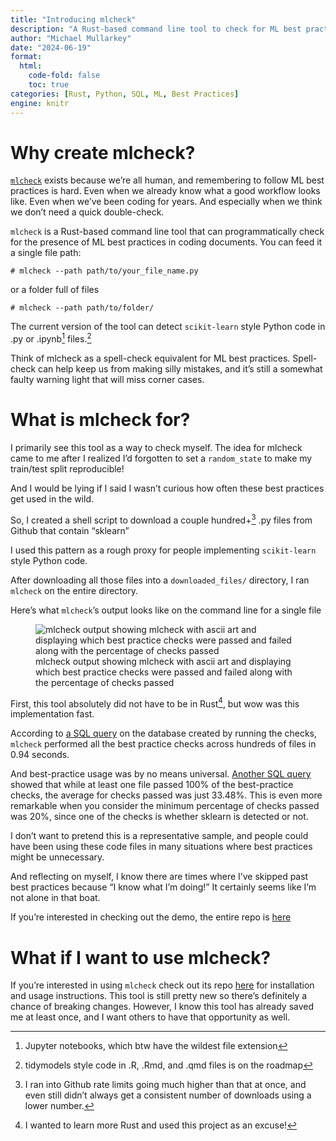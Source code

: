 ```yaml
---
title: "Introducing mlcheck"
description: "A Rust-based command line tool to check for ML best practices"
author: "Michael Mullarkey"
date: "2024-06-19"
format: 
  html:
    code-fold: false
    toc: true
categories: [Rust, Python, SQL, ML, Best Practices]
engine: knitr
---
```


# Why create mlcheck?

[`mlcheck`](https://github.com/mcmullarkey/mlcheck){target="_blank"} exists because we're all human, and remembering to follow ML best practices is hard. Even when we already know what a good workflow looks like. Even when we've been coding for years. And especially when we think we don't need a quick double-check.

`mlcheck` is a Rust-based command line tool that can programmatically check for the presence of ML best practices in coding documents. You can feed it a single file path:

```shell

# mlcheck --path path/to/your_file_name.py

```

or a folder full of files

```shell

# mlcheck --path path/to/folder/

```

The current version of the tool can detect `scikit-learn` style Python code in .py or .ipynb[^1] files.[^2]

Think of mlcheck as a spell-check equivalent for ML best practices. Spell-check can help keep us from making silly mistakes, and it's still a somewhat faulty warning light that will miss corner cases.

# What is mlcheck for?

I primarily see this tool as a way to check myself. The idea for mlcheck came to me after I realized I'd forgotten to set a `random_state` to make my train/test split reproducible!

And I would be lying if I said I wasn't curious how often these best practices get used in the wild. 

So, I created a shell script to download a couple hundred+[^3] .py files from Github that contain "sklearn" 

I used this pattern as a rough proxy for people implementing `scikit-learn` style Python code.

After downloading all those files into a `downloaded_files/` directory, I ran `mlcheck` on the entire directory.

Here's what `mlcheck`'s output looks like on the command line for a single file

![mlcheck output showing mlcheck with ascii art and displaying which best practice checks were passed and failed along with the percentage of checks passed](images/mlcheck_example_output.png)

First, this tool absolutely did not have to be in Rust[^4], but wow was this implementation fast.

According to [a SQL query](https://github.com/mcmullarkey/mlcheck_demo/blob/main/mlcheck_speed.sql){target="_blank"} on the database created by running the checks, `mlcheck` performed all the best practice checks across hundreds of files in 0.94 seconds.

And best-practice usage was by no means universal. [Another SQL query](https://github.com/mcmullarkey/mlcheck_demo/blob/main/mlcheck_analytics.sql){target="_blank"} showed that while at least one file passed 100% of the best-practice checks, the average for checks passed was just 33.48%. This is even more remarkable when you consider the minimum percentage of checks passed was 20%, since one of the checks is whether sklearn is detected or not.

I don't want to pretend this is a representative sample, and people could have been using these code files in many situations where best practices might be unnecessary.

And reflecting on myself, I know there are times where I've skipped past best practices because "I know what I'm doing!" It certainly seems like I'm not alone in that boat.

If you're interested in checking out the demo, the entire repo is [here](https://github.com/mcmullarkey/mlcheck_demo){target="_blank"}

# What if I want to use mlcheck?

If you're interested in using `mlcheck` check out its repo [here](https://github.com/mcmullarkey/mlcheck){target="_blank"} for installation and usage instructions. This tool is still pretty new so there's definitely a chance of breaking changes. However, I know this tool has already saved me at least once, and I want others to have that opportunity as well. 

[^1]: Jupyter notebooks, which btw have the wildest file extension

[^2]: tidymodels style code in .R, .Rmd, and .qmd files is on the roadmap

[^3]: I ran into Github rate limits going much higher than that at once, and even still didn't always get a consistent number of downloads using a lower number.

[^4]: I wanted to learn more Rust and used this project as an excuse!
